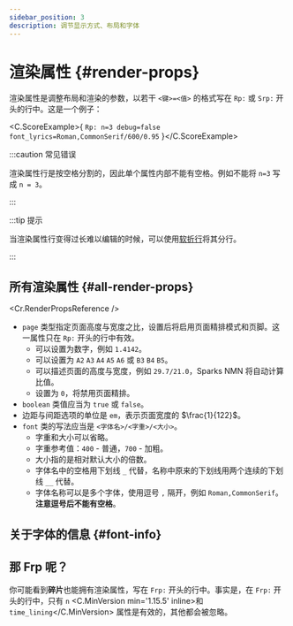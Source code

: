 ```yaml
---
sidebar_position: 3
description: 调节显示方式、布局和字体
---
```


# 渲染属性 {#render-props}

渲染属性是调整布局和渲染的参数，以若干 `<键>=<值>` 的格式写在 `Rp:` 或 `Srp:` 开头的行中。这是一个例子：

<C.ScoreExample>{
`Rp: n=3 debug=false font_lyrics=Roman,CommonSerif/600/0.95`
}</C.ScoreExample>

:::caution 常见错误

渲染属性行是按空格分割的，因此单个属性内部不能有空格。例如不能将 `n=3` 写成 `n = 3`。

:::

:::tip 提示

当渲染属性行变得过长难以编辑的时候，可以使用[软折行](/docs/reference/document-structure#soft-wrap)将其分行。

:::

## 所有渲染属性 {#all-render-props}

<Cr.RenderPropsReference />

- `page` 类型指定页面高度与宽度之比，设置后将启用页面精排模式和页脚。这一属性只在 `Rp:` 开头的行中有效。
  - 可以设置为数字，例如 `1.4142`。
  - 可以设置为 `A2` `A3` `A4` `A5` `A6` 或 `B3` `B4` `B5`。
  - 可以描述页面的高度与宽度，例如 `29.7/21.0`，Sparks NMN 将自动计算比值。
  - 设置为 `0`，将禁用页面精排。
- `boolean` 类值应当为 `true` 或 `false`。
- 边距与间距选项的单位是 `em`，表示页面宽度的 $\frac{1}{122}$。
- `font` 类的写法应当是 `<字体名>/<字重>/<大小>`。
  - 字重和大小可以省略。
  - 字重参考值：`400` - 普通，`700` - 加粗。
  - 大小指的是相对默认大小的倍数。
  - 字体名中的空格用下划线 `_` 代替，名称中原来的下划线用两个连续的下划线 `__` 代替。
  - 字体名称可以是多个字体，使用逗号 `,` 隔开，例如 `Roman,CommonSerif`。**注意逗号后不能有空格**。

## 关于字体的信息 {#font-info}


<FontInfo />

## 那 Frp 呢？

你可能看到**碎片**也能拥有渲染属性，写在 `Frp:` 开头的行中。事实是，在 `Frp:` 开头的行中，只有 `n` <C.MinVersion min='1.15.5' inline>和 `time_lining`</C.MinVersion> 属性是有效的，其他都会被忽略。
